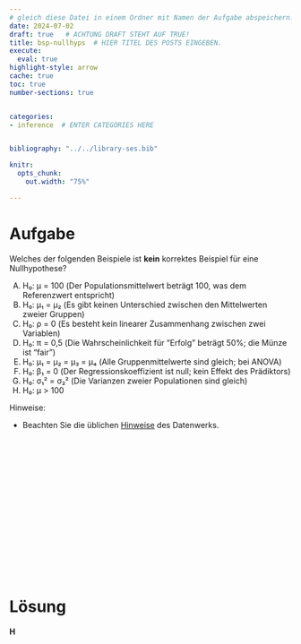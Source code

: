 ```yaml
---
# gleich diese Datei in einem Ordner mit Namen der Aufgabe abspeichern!
date: 2024-07-02
draft: true   # ACHTUNG DRAFT STEHT AUF TRUE!
title: bsp-nullhyps  # HIER TITEL DES POSTS EINGEBEN.
execute: 
  eval: true 
highlight-style: arrow 
cache: true
toc: true
number-sections: true


categories:
- inference  # ENTER CATEGORIES HERE


bibliography: "../../library-ses.bib"

knitr:
  opts_chunk:
    out.width: "75%"

---
```






# Aufgabe 

Welches der folgenden Beispiele ist **kein** korrektes Beispiel für eine Nullhypothese?


A) H₀: μ = 100 (Der Populationsmittelwert beträgt 100, was dem Referenzwert entspricht)
B) H₀: μ₁ = μ₂ (Es gibt keinen Unterschied zwischen den Mittelwerten zweier Gruppen)
C) H₀: ρ = 0 (Es besteht kein linearer Zusammenhang zwischen zwei Variablen)
D) H₀: π = 0,5 (Die Wahrscheinlichkeit für "Erfolg" beträgt 50%; die Münze ist "fair")
E) H₀: μ₁ = μ₂ = μ₃ = μ₄ (Alle Gruppenmittelwerte sind gleich; bei ANOVA)
F) H₀: β₁ = 0 (Der Regressionskoeffizient ist null; kein Effekt des Prädiktors)
G) H₀: σ₁² = σ₂² (Die Varianzen zweier Populationen sind gleich)
H) H₀: μ > 100 

Hinweise:


- Beachten Sie die üblichen [Hinweise](https://datenwerk.netlify.app/hinweise) des Datenwerks.


</br>
</br>
</br>

</br>
</br>
</br>

</br>
</br>
</br>

</br>
</br>
</br>











# Lösung 


**H**



